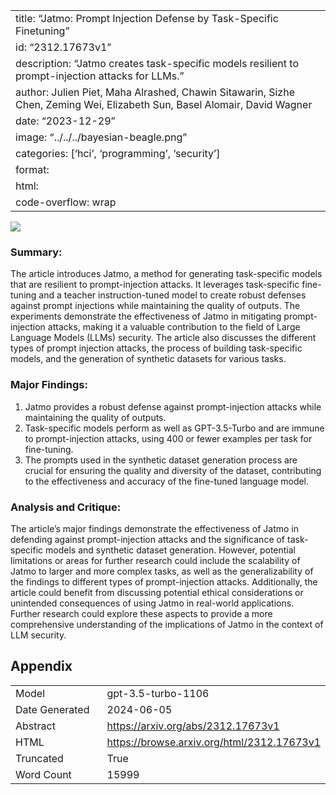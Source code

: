 
---
title: "Jatmo: Prompt Injection Defense by Task-Specific Finetuning"
id: "2312.17673v1"
description: "Jatmo creates task-specific models resilient to prompt-injection attacks for LLMs."
author: Julien Piet, Maha Alrashed, Chawin Sitawarin, Sizhe Chen, Zeming Wei, Elizabeth Sun, Basel Alomair, David Wagner
date: "2023-12-29"
image: "../../../bayesian-beagle.png"
categories: ['hci', 'programming', 'security']
format:
  html:
    code-overflow: wrap
---

![](../../../bayesian-beagle.png)

### Summary:
The article introduces Jatmo, a method for generating task-specific models that are resilient to prompt-injection attacks. It leverages task-specific fine-tuning and a teacher instruction-tuned model to create robust defenses against prompt injections while maintaining the quality of outputs. The experiments demonstrate the effectiveness of Jatmo in mitigating prompt-injection attacks, making it a valuable contribution to the field of Large Language Models (LLMs) security. The article also discusses the different types of prompt injection attacks, the process of building task-specific models, and the generation of synthetic datasets for various tasks.

### Major Findings:
1. Jatmo provides a robust defense against prompt-injection attacks while maintaining the quality of outputs.
2. Task-specific models perform as well as GPT-3.5-Turbo and are immune to prompt-injection attacks, using 400 or fewer examples per task for fine-tuning.
3. The prompts used in the synthetic dataset generation process are crucial for ensuring the quality and diversity of the dataset, contributing to the effectiveness and accuracy of the fine-tuned language model.

### Analysis and Critique:
The article's major findings demonstrate the effectiveness of Jatmo in defending against prompt-injection attacks and the significance of task-specific models and synthetic dataset generation. However, potential limitations or areas for further research could include the scalability of Jatmo to larger and more complex tasks, as well as the generalizability of the findings to different types of prompt-injection attacks. Additionally, the article could benefit from discussing potential ethical considerations or unintended consequences of using Jatmo in real-world applications. Further research could explore these aspects to provide a more comprehensive understanding of the implications of Jatmo in the context of LLM security.

## Appendix

|          |          |
|----------|----------|
| Model     | gpt-3.5-turbo-1106       |
| Date Generated     | 2024-06-05       |
| Abstract | [https://arxiv.org/abs/2312.17673v1](https://arxiv.org/abs/2312.17673v1)        |
| HTML     | [https://browse.arxiv.org/html/2312.17673v1](https://browse.arxiv.org/html/2312.17673v1)       |
| Truncated       | True       |
| Word Count       | 15999       |
